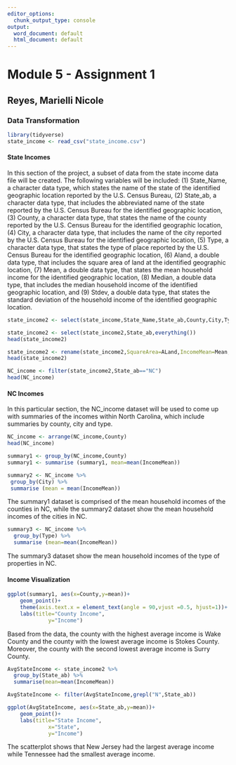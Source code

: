 ---
editor_options:
  chunk_output_type: console
output:
  word_document: default
  html_document: default
---
# Module 5 - Assignment 1
## Reyes, Marielli Nicole
### Data Transformation

```{r}
library(tidyverse)
state_income <- read_csv("state_income.csv")
```

#### State Incomes
In this section of the project, a subset of data from the state income data file will be created. The following variables will be included: (1) State_Name, a character data type, which states the name of the state of the identified geographic location reported by the U.S. Census Bureau, (2) State_ab, a character data type, that includes the abbreviated name of the state reported by the U.S. Census Bureau for the identified geographic location, (3) County, a character data type, that states the name of the county reported by the U.S. Census Bureau for the identified geographic location, (4) City, a character data type, that includes the name of the city reported by the U.S. Census Bureau for the identified geographic location, (5) Type, a character data type, that states the type of place reported by the U.S. Census Bureau for the identified geographic location, (6) Aland, a double data type, that includes the square area of land at the identified geographic location, (7) Mean, a double data type, that states the mean household income for the identified geographic location, (8) Median, a double data type, that includes the median household income of the identified geographic location, and (9) Stdev, a double data type, that states the standard deviation of the household income of the identified geographic location. 

```{r}
state_income2 <- select(state_income,State_Name,State_ab,County,City,Type,ALand,Mean,Median,Stdev)

state_income2 <- select(state_income2,State_ab,everything())
head(state_income2)
```

```{r}
state_income2 <- rename(state_income2,SquareArea=ALand,IncomeMean=Mean,IncomeMedian=Median,IncomeStDev=Stdev)
head(state_income2)
```

```{r}
NC_income <- filter(state_income2,State_ab=="NC")
head(NC_income)
```


#### NC Incomes
In this particular section, the NC_income dataset will be used to come up with summaries of the incomes within North Carolina, which include summaries by county, city and type.

```{r}
NC_income <- arrange(NC_income,County)
head(NC_income)
```


```{r}
summary1 <- group_by(NC_income,County)
summary1 <- summarise (summary1, mean=mean(IncomeMean))

summary2 <- NC_income %>%
 group_by(City) %>%
 summarise (mean = mean(IncomeMean))
```

The summary1 dataset is comprised of the mean household incomes of the counties in NC, while the summary2 dataset show the mean household incomes of the cities in NC.

```{r}
summary3 <- NC_income %>%
  group_by(Type) %>%
  summarise (mean=mean(IncomeMean))
```

The summary3 dataset show the mean household incomes of the type of properties in NC.

#### Income Visualization
```{r}
ggplot(summary1, aes(x=County,y=mean))+
    geom_point()+
    theme(axis.text.x = element_text(angle = 90,vjust =0.5, hjust=1))+
    labs(title="County Income",
             y="Income") 
```

Based from the data, the county with the highest average income is Wake County and the county with the lowest average income is Stokes County. Moreover, the county with the second lowest average income is Surry County. 

```{r}
AvgStateIncome <- state_income2 %>%
  group_by(State_ab) %>%
  summarise(mean=mean(IncomeMean))

AvgStateIncome <- filter(AvgStateIncome,grepl("N",State_ab))

ggplot(AvgStateIncome, aes(x=State_ab,y=mean))+
    geom_point()+
    labs(title="State Income",
             x="State",
             y="Income") 
```

The scatterplot shows that New Jersey had the largest average income while Tennessee had the smallest average income. 
